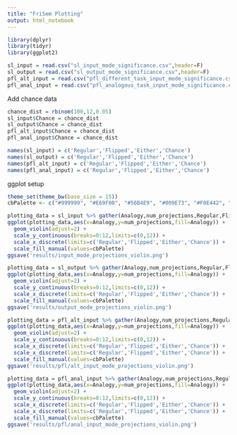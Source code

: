 ```yaml
---
title: "FriSem Plotting"
output: html_notebook
---
```



```r
library(dplyr)
library(tidyr)
library(ggplot2)
```

```r
sl_input = read.csv("sl_input_mode_significance.csv",header=F)
sl_output = read.csv("sl_output_mode_significance.csv",header=F)
pfl_alt_input = read.csv("pfl_different_task_input_mode_significance.csv",header=F)
pfl_anal_input = read.csv("pfl_analogous_task_input_mode_significance.csv",header=F)
```

Add chance data
```r
chance_dist = rbinom(100,12,0.05)
sl_input$Chance = chance_dist
sl_output$Chance = chance_dist
pfl_alt_input$Chance = chance_dist
pfl_anal_input$Chance = chance_dist
```

```r
names(sl_input) = c('Regular','Flipped','Either','Chance')
names(sl_output) = c('Regular','Flipped','Either','Chance')
names(pfl_alt_input) = c('Regular','Flipped','Either','Chance')
names(pfl_anal_input) = c('Regular','Flipped','Either','Chance')
```

ggplot setup
```r
theme_set(theme_bw(base_size = 15))
cbPalette <- c("#999999", "#E69F00", "#56B4E9", "#009E73", "#F0E442", "#0072B2", "#D55E00", "#CC79A7")

```

```r
plotting_data = sl_input %>% gather(Analogy,num_projections,Regular,Flipped,Either,Chance)
ggplot(plotting_data,aes(x=Analogy,y=num_projections,fill=Analogy)) +
  geom_violin(adjust=2) +
  scale_y_continuous(breaks=0:12,limits=c(0,12)) +
  scale_x_discrete(limits=c('Regular','Flipped','Either','Chance')) +
  scale_fill_manual(values=cbPalette)
ggsave('results/input_mode_projections_violin.png')
```


```r
plotting_data = sl_output %>% gather(Analogy,num_projections,Regular,Flipped,Either,Chance)
ggplot(plotting_data,aes(x=Analogy,y=num_projections,fill=Analogy)) +
  geom_violin(adjust=2) +
  scale_y_continuous(breaks=0:12,limits=c(0,12)) +
  scale_x_discrete(limits=c('Regular','Flipped','Either','Chance')) +
  scale_fill_manual(values=cbPalette)
ggsave('results/output_mode_projections_violin.png')
```



```r
plotting_data = pfl_alt_input %>% gather(Analogy,num_projections,Regular,Flipped,Either,Chance)
ggplot(plotting_data,aes(x=Analogy,y=num_projections,fill=Analogy)) +
  geom_violin(adjust=2) +
  scale_y_continuous(breaks=0:12,limits=c(0,12)) +
  scale_x_discrete(limits=c('Regular','Flipped','Either','Chance')) +
  scale_x_discrete(limits=c('Regular','Flipped','Either','Chance')) +
  scale_fill_manual(values=cbPalette)
ggsave('results/pfl/alt_input_mode_projections_violin.png')
```


```r
plotting_data = pfl_anal_input %>% gather(Analogy,num_projections,Regular,Flipped,Either,Chance)
ggplot(plotting_data,aes(x=Analogy,y=num_projections,fill=Analogy)) +
  geom_violin(adjust=2) +
  scale_y_continuous(breaks=0:12,limits=c(0,12)) +
  scale_x_discrete(limits=c('Regular','Flipped','Either','Chance')) +
  scale_x_discrete(limits=c('Regular','Flipped','Either','Chance')) +
  scale_fill_manual(values=cbPalette)
ggsave('results/pfl/anal_input_mode_projections_violin.png')
```
